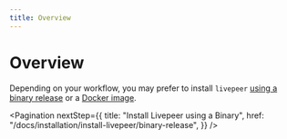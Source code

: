 ```yaml
---
title: Overview
---
```


# Overview

Depending on your workflow, you may prefer to install `livepeer`
[using a binary release](/docs/installation/install-livepeer/binary-release) or
a [Docker image](/docs/installation/install-livepeer/docker).

<Pagination
  nextStep={{
    title: "Install Livepeer using a Binary",
    href: "/docs/installation/install-livepeer/binary-release",
  }}
/>
